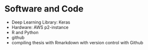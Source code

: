 # Software and Code
\label{app:code}

+ Deep Learning Library: Keras
+ Hardware: AWS p2-instance
+ R and Python
+ github
+ compiling thesis with Rmarkdown with version control with Github